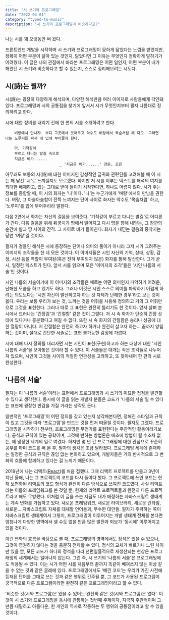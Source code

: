 ```yaml
---
title: "시 쓰기와 프로그래밍"
date: "2022-04-01"
category: "typed-to-music"
description: "시 쓰기와 프로그래밍이 비슷하다고?"
---
```

나는 시를 꽤 오랫동안 써 왔다.

프론트엔드 개발을 시작하며 시 쓰기와 프로그래밍이 묘하게 닮았다는 느낌을 받았지만, 정확히 어떤 부분이 닮아 있는 것인지, 닮았다면 그 이유는 무엇인지 정확하게 말하기가 어려웠다. 이 글은 나의 관점에서 바라본 프로그래밍은 어떤 일인지, 어떤 부분이 내가 해왔던 시 쓰기와 비슷하다고 할 수 있는지, 스스로 정리해보려는 시도다.

## 시(詩)는 뭘까?

시(詩)는 굉장히 다양하게 해석되며, 다양한 해석만큼 여러 이미지로 사람들에게 각인돼 있다. 프로그래밍과 시의 공통점을 찾기에 앞서서 시가 무엇인지부터 필자 나름대로 정의하려고 한다.

시에 대한 정의를 내리기 전에 한 편의 시를 소개하려고 한다.

```
    벼랑에서 만나자. 부디 그곳에서 웃어주고 악수도 벼랑에서 목숨처럼 해 다오. 그러면 나는 노루피를 짜서 네 입에 부어줄까 한다.

    아, 기적같이
    부르고 다니는 발길 속으로
    지금은 비가......
                        _ '지금은 비가......' 전문, 조은
```

아무래도 보통의 시(詩)에 대한 이미지인 감성적인 글귀와 관련된를 고려해볼 때 이 시는 꽤 낯선 '시'로 느껴질지도 모르겠다. 하지만 저 시를 이루는 텍스트를 해석의 여지를 최대한 배제하고, 있는 그대로 받아 들이기 시작한다면, 하나도 어렵지 않다. 시가 주는 정보를 종합할 때, 이 시의 화자는 '나'이다. '나'는 누군가에게 '벼랑'에서의 만남을 권한다. 벼랑, 그 아슬아슬함이 잔뜩 느껴지는 단어 사이로 화자는 악수도 '목숨처럼' 하고, '노루피'를 입에 부어주리라 말한다.

다음 2연에서 화자는 자신의 걸음을 보여준다. '기적같이 부르고 다니는 발길'로 어디론가 간다. 다음 걸음을 위해 뒤꿈치가 땅에서 떨어지고 다시 땅을 향해 내딛는, 그 잠깐의 순간에 발과 땅 사이의 간격. 그 사이로 비가 들이친다. 화자가 내딛는 걸음의 종착지는 당연 '벼랑'일 것이다.

필자가 곁들인 해석은 시에 등장하는 단어나 의미의 풀이가 아니라 그저 시가 그려주는 이미지의 조각들을 한 데 모은 것이다. 이 이미지들은 시인 자신의 기억, 상태, 상황, 감정, 시선 등을 역할이 부여된(혹은 전혀 부여되지 않은) 화자를 통해 발산한다. 그게 곧 시, 일정한 텍스트가 된다. 앞서 시를 읽으며 모은 '이미지의 조각'들은 '시인 나름의 서술'인 것이다.

시인 나름의 서술이기에 이 이미지의 조각들은 때로는 어떤 의미인지 파악하기 어려운, 난해한 모습을 하고 있기도 하다. 그러나 이것은 시인 스스로 의미를 파악하기 어렵게 하려는 의도보다는 '시인 자신이 발산하고자 하는 것 자체가 난해한 경우'라고 보는 것이 옳다. 우리는 보통 우리가 보는 것, 느끼는 것을 어휘를 사용해 정의하고 거의 그 어휘만으로 그것을 표현한다. 그러나 때로 그 표현은 완전히 틀리기도 한 것이다. 앞서 살펴 본 시에서 드러나는 '긴장감'과 '간절함' 같은 것이 그렇다. 저 시 속 화자가 단순히 긴장 상태에 있다거나 흥분했다고 여길 수 없다. 또한 시 속 화자의 간절함은 승리나 성공에 대한 열망이 아니다. 저 간절함은 완전히 죽고자 하거나 완전히 살고자 하는... 끝까지 양립하는 것이며, 절대로 간단한 서술로는 표현 불가능한 감정에 가깝다.

시에 대해 다시 정의를 내리자면 시는 시인이 표현(구현)하고자 하는 대상에 대한 '시인 나름의 서술'을 모아놓은 것이라 할 수 있다. 이 서술들은 대개는 작은 조각들로 나누어져 있으며, 시인이 그것들 사이의 적절한 연관성을 고려하고, 또 찾아내어 한 편의 시로 완성한다.

## '나름의 서술'

필자는 이 '나름의 서술'이라는 표현에서 프로그래밍과 시 쓰기의 미묘한 접점을 발견할 수 있다고 생각한다. 동시에 이 글을 읽는 개발자 분들은 코드가 '나름의 서술'일 수 있다는 표현에 굉장한 반감을 가질 거라는 생각도 든다.

일반적인 '프로그래밍'이 어떤 정의를 갖고 있는지 생각해본다면, 정해진 스타일과 규칙이 있고 그것을 따라 '프로그램'을 만드는 것을 먼저 떠올릴 것이다. 필자도 그랬다. 프로그래밍을 시작하기 전부터, 프로그래밍은 무언가를 표현한다는 주관적인 활동이라기보다, 공식과 규칙이 있는 공학이며, 그것에 반하는 방법론은 애초에 방법이 될 수조차 없는, 꽤 냉정한 세계의 일로 여겼다. 하지만 몇 년 간 프로그래밍에 대한 관심으로 꾸준히 공부를 하며 코드를 써 본 후, 필자의 생각은 조금 달라졌다. 프로그래밍 세계에 존재하는 일정한 공식과 규칙은 끊임 없는 변화하고 있으며, 개발자들은 거의 반사적으로 그 변화의 흐름에 함께하고 있다는 걸 느끼기 때문이다.

2019년에 나는 리액트([React](https://ko.reactjs.org/))를 처음 접했다. 그때 리액트 프로젝트를 만들고 3년이 지난 올해, 나는 그 프로젝트의 코드를 다시 들여다 봤다. 그 프로젝트에 쓰인 코드는 현재 보편화된 리액트의 코드 형식과 완전히 다른 방식으로 쓰여진 코드였다. 사실 리액트라는 이름의 프레임워크를 쓴 것일 뿐, 현재의 리액트 프로젝트들과 완전히 다른 프로젝트라고 해도 무방했다. 이처럼 이 글을 쓰는 지금도 내가 애정하는 자바스크립트 생태계는 계속 변화를 거듭하고 있다. 새로운 프레임워크, 새로운 라이브러리, 새로운 런타임, 새로운... 자바스크립트 자체를 대체할 언어들과, 무수한 대안들. 필자가 주력하는 쪽이 자바스크립트 생태계여서 그렇지, 프로그래밍이 이루어지는 개발 생태계 전체를 본다면 엄청나게 다양한 영역에서 셀 수도 없을 만큼 많은 발전과 퇴보가 '동시에' 이루어지고 있을 것이다.

이런 변화의 흐름을 바탕으로 볼 때, 프로그래밍의 영역에서도 정석은 있을 수 있으나, 그것이 영원하지 않다는 것을 충분히 전제할 수 있다. 정석의 교체가 빠르거나 느린 차이만 있을 뿐, 모든 코드가 하나의 정석을 따라 천편일률적으로 재생산되는 현상은 프로그래밍의 세계에서는 일어나지 않는다. 그런 즉, 시 쓰기의 '나름의 서술'은 프로그래밍에도 적용될 수 있다. 이는 시가 어떤 시를 처음부터 끝까지 똑같이 베껴쓰지 않는 이상 같을 수 없는 것과 같은 굴레에 있다. 프로그래밍에서도 '베낀 코드'는 우리가 가진 사전에 등재된 단어를 그대로 쓰는 것과 같은 행위로 간주될 뿐, 그 코드가 사용된 프로그램이 궁극적으로 다른 프로그램이라면 완전히 같은 프로그래밍이라고 할 수 없다.

'비슷한 것(시와 프로그램)은 있을 수 있어도 완전히 같은 것(시와 프로그램)은 없다'. 이것이 시 쓰기와 프로그래밍을 동시에 관통하는 첫번째 주제이자, 지극히 주관적이며 그만큼 내밀하고 아름다운, 한 개인의 역사로 작동하는 두 행위의 공통점이라고 할 수 있을 것이다. 